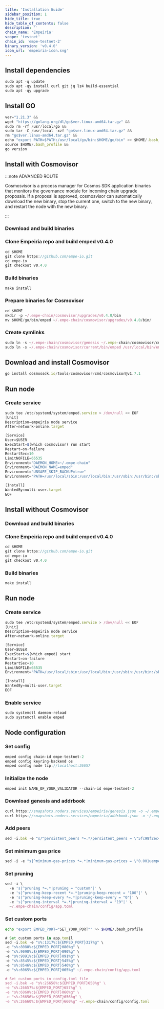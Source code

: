```yaml
---
title: 'Installation Guide'
sidebar_position: 1
hide_title: true
hide_table_of_contents: false
description: ''
chain_name: 'Empeiria'
scope: 'testnet'
chain_id: 'empe-testnet-2'
binary_version: 'v0.4.0'
icon_url: 'empeiria-icon.svg'
---
```



<PageTitle
  iconUrl="img/empeiria-icon.svg"
  title="Empeiria Installation Guide"
  chainId="empe-testnet-2"
  version="v0.4.0"
/>

## Install dependencies

```js
sudo apt -q update
sudo apt -qy install curl git jq lz4 build-essential
sudo apt -qy upgrade
```

## Install GO

```js
ver="1.21.3" &&
wget "https://golang.org/dl/go$ver.linux-amd64.tar.gz" &&
sudo rm -rf /usr/local/go &&
sudo tar -C /usr/local -xzf "go$ver.linux-amd64.tar.gz" &&
rm "go$ver.linux-amd64.tar.gz" &&
echo "export PATH=$PATH:/usr/local/go/bin:$HOME/go/bin" >> $HOME/.bash_profile &&
source $HOME/.bash_profile &&
go version
```

## Install with Cosmovisor

:::note ADVANCED ROUTE

Cosmosvisor is a process manager for Cosmos SDK application binaries that monitors the governance module for incoming chain upgrade proposals. If a proposal is approved, cosmosvisor can automatically download the new binary, stop the current one, switch to the new binary, and restart the node with the new binary.

:::

### Download and build binaries

### Clone Empeiria repo and build emped v0.4.0

```js
cd $HOME
git clone https://github.com/empe-io.git
cd empe-io
git checkout v0.4.0
```

### Build binaries

```js
make install
```

### Prepare binaries for Cosmovisor

```js
cd $HOME
mkdir -p ~/.empe-chain/cosmovisor/upgrades/v0.4.0/bin
mv $HOME/go/bin/emped ~/.empe-chain/cosmovisor/upgrades/v0.4.0/bin/
```

### Create symlinks

```js
sudo ln -s ~/.empe-chain/cosmovisor/genesis ~/.empe-chain/cosmovisor/current -f
sudo ln -s ~/.empe-chain/cosmovisor/current/bin/emped /usr/local/bin/emped -f
```

## Download and install Cosmovisor

```js
go install cosmossdk.io/tools/cosmovisor/cmd/cosmovisor@v1.7.1
```

## Run node

### Create service

```js
sudo tee /etc/systemd/system/emped.service > /dev/null << EOF
[Unit]
Description=empeiria node service
After=network-online.target

[Service]
User=$USER
ExecStart=$(which cosmovisor) run start
Restart=on-failure
RestartSec=10
LimitNOFILE=65535
Environment="DAEMON_HOME=~/.empe-chain"
Environment="DAEMON_NAME=emped"
Environment="UNSAFE_SKIP_BACKUP=true"
Environment="PATH=/usr/local/sbin:/usr/local/bin:/usr/sbin:/usr/bin:/sbin:/bin:/usr/games:/usr/local/games:/snap/bin:~/.empe-chain/cosmovisor/current/bin"

[Install]
WantedBy=multi-user.target
EOF
```

## Install without Cosmovisor

### Download and build binaries

### Clone Empeiria repo and build emped v0.4.0

```js
cd $HOME
git clone https://github.com/empe-io.git
cd empe-io
git checkout v0.4.0
```

### Build binaries

```js
make install
```

## Run node

### Create service

```js
sudo tee /etc/systemd/system/emped.service > /dev/null << EOF
[Unit]
Description=empeiria node service
After=network-online.target

[Service]
User=$USER
ExecStart=$(which emped) start
Restart=on-failure
RestartSec=10
LimitNOFILE=65535
Environment="PATH=/usr/local/sbin:/usr/local/bin:/usr/sbin:/usr/bin:/sbin:/bin:/usr/games:/usr/local/games:/snap/bin"

[Install]
WantedBy=multi-user.target
EOF
```

### Enable service

```js
sudo systemctl daemon-reload
sudo systemctl enable emped
```

## Node configuration

### Set config

```js
emped config chain-id empe-testnet-2
emped config keyring-backend os
emped config node tcp://localhost:26657
```

### Initialize the node

```js
emped init NAME_OF_YOUR_VALIDATOR --chain-id empe-testnet-2
```

### Download genesis and addrbook

```js
curl https://snapshots.noders.services/empeiria/genesis.json -o ~/.empe-chain/config/genesis.json
curl https://snapshots.noders.services/empeiria/addrbook.json -o ~/.empe-chain/config/addrbook.json
```

### Add peers

```js
sed -i.bak -e "s/^persistent_peers *=.*/persistent_peers = \"5fc98f2ec4b2a6001aa5655c9852d259e83a8e74@empeiria-t-rpc.noders.services:11256\"/" ~/.empe-chain/config/config.toml
```

### Set minimum gas price

```js
sed -i -e "s|^minimum-gas-prices *=.*|minimum-gas-prices = \"0.001uempe\"|" ~/.empe-chain/config/app.toml
```

### Set pruning

```js
sed -i \
  -e 's|^pruning *=.*|pruning = "custom"|' \
  -e 's|^pruning-keep-recent *=.*|pruning-keep-recent = "100"|' \
  -e 's|^pruning-keep-every *=.*|pruning-keep-every = "0"|' \
  -e 's|^pruning-interval *=.*|pruning-interval = "19"|' \
  ~/.empe-chain/config/app.toml
```

### Set custom ports

```bash
echo "export EMPED_PORT="SET_YOUR_PORT"" >> $HOME/.bash_profile
```

```js
# Set custom ports in app.tom{l
sed -i.bak -e "s%:1317%:${EMPED_PORT}317%g" \
-e "s%:8080%:${EMPED_PORT}080%g" \
-e "s%:9090%:${EMPED_PORT}090%g" \
-e "s%:9091%:${EMPED_PORT}091%g" \
-e "s%:8545%:${EMPED_PORT}545%g" \
-e "s%:8546%:${EMPED_PORT}546%g" \
-e "s%:6065%:${EMPED_PORT}065%g" ~/.empe-chain/config/app.toml

# Set custom ports in config.toml file
sed -i.bak -e "s%:26658%:${EMPED_PORT}658%g" \
-e "s%:26657%:${EMPED_PORT}657%g" \
-e "s%:6060%:${EMPED_PORT}060%g" \
-e "s%:26656%:${EMPED_PORT}656%g" \
-e "s%:26660%:${EMPED_PORT}660%g" ~/.empe-chain/config/config.toml
```